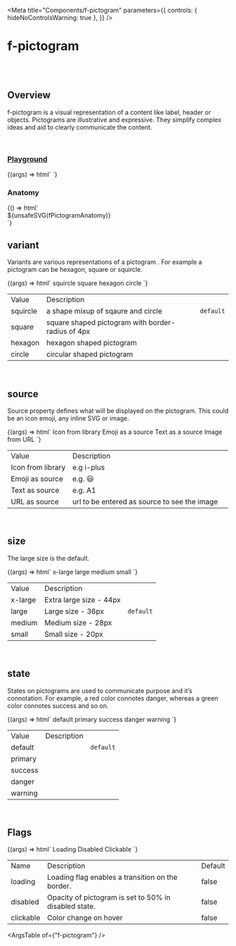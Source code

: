 
<Meta
  title="Components/f-pictogram"
  parameters={{
    controls: { hideNoControlsWarning: true },
  }}
/>

# f-pictogram

<br />
<br />

## Overview

<f-divider></f-divider>

f-pictogram is a visual representation of a content like label, header or objects. Pictograms are
illustrative and expressive. They simplify complex ideas and aid to clearly communicate the
content.

<br />

### [Playground](/story/components-f-pictogram--playground)

<Canvas>
  <Story
    name="Playground"
    argTypes={{
      variant: {
        control: "select",
        options: ["squircle", "sqaure", "circle", "hexagon"],
      },
      size: {
        control: "select",
        options: ["x-large", "large", "medium", "small"],
      },
      state: {
        control: "select",
        options: ["default", "primary", "success", "danger", "warning"],
      },
      loading: {
        control: { type: "boolean" },
        if: { arg: "disabled", eq: false },
      },
      disabled: {
        control: { type: "boolean" },
        if: { arg: "loading", eq: false },
      },
      clickable: {
        control: { type: "boolean" },
        if: { arg: "disabled", eq: false },
      },
    }}
    args={{
      variant: "squircle",
      source: "i-app",
      size: "medium",
      state: "default",
      loading: false,
      disabled: false,
      clickable: false,
    }}
  >
    {(args) => html`<f-div direction="column" padding="x-large">
      <f-pictogram
        .variant=${args.variant}
        source=${args.source}
        .size=${args.size}
        .state=${args.state}
        .loading=${args.loading}
        .disabled=${args.disabled}
        .clickable=${args.clickable}
      ></f-pictogram>
    </f-div>`}
  </Story>
</Canvas>

<br />

### Anatomy

<f-divider></f-divider>

<Story name="Anatomy">
  {() => html`<div class="align-center">${unsafeSVG(fPictogramAnatomy)}</div>`}
</Story>

<br />

## variant

<f-divider></f-divider>

Variants are various representations of a pictogram . For example a pictogram can be hexagon,
square or squircle.

<Canvas>
  <Story
    name="variant"
    parameters={{
      docs: {
        inlineStories: false,
        iframeHeight: 200,
      },
    }}
  >
    {(args) => html`<f-div gap="medium" padding="x-large" direction="row" align="middle-center">
      <f-div
        height="hug-content"
        align="middle-center"
        padding="none"
        gap="large"
        direction="column"
      >
        <f-text variant="para" size="large" weight="medium">squircle</f-text>
        <f-pictogram source="💬"></f-pictogram>
      </f-div>
      <f-div
        height="hug-content"
        align="middle-center"
        padding="none"
        gap="large"
        direction="column"
      >
        <f-text variant="para" size="large" weight="medium">square</f-text>
        <f-pictogram source="🎲" variant="square"></f-pictogram>
      </f-div>
      <f-div
        height="hug-content"
        align="middle-center"
        padding="none"
        gap="large"
        direction="column"
      >
        <f-text variant="para" size="large" weight="medium">hexagon</f-text>
        <f-pictogram source="🚀" variant="hexagon"></f-pictogram>
      </f-div>
      <f-div
        height="hug-content"
        align="middle-center"
        padding="none"
        gap="large"
        direction="column"
      >
        <f-text variant="para" size="large" weight="medium">circle</f-text>
        <f-pictogram source="🚗" variant="circle"></f-pictogram>
      </f-div>
    </f-div>`}
  </Story>
</Canvas>

<table class="custom-table">
  <tbody>
    <tr>
      <td>Value</td>
      <td>Description</td>
      <td></td>
    </tr>
    <tr>
      <td>squircle</td>
      <td>a shape mixup of sqaure and circle</td>
      <td>
        <code>default</code>
      </td>
    </tr>
    <tr>
      <td>square</td>
      <td>square shaped pictogram with border-radius of 4px</td>
      <td></td>
    </tr>
    <tr>
      <td>hexagon</td>
      <td>hexagon shaped pictogram</td>
      <td></td>
    </tr>
    <tr>
      <td>circle</td>
      <td>circular shaped pictogram</td>
      <td></td>
    </tr>
  </tbody>
</table>

<br />

## source

<f-divider></f-divider>

Source property defines what will be displayed on the pictogram. This could be an icon emoji, any
inline SVG or image.

<Canvas>
  <Story
    name="source"
    parameters={{
      docs: {
        inlineStories: false,
        iframeHeight: 200,
      },
    }}
  >
    {(args) => html`<f-div gap="medium" padding="x-large" direction="row" align="middle-center">
      <f-div padding="large" gap="medium" direction="column" width="hug-content">
        <f-div height="hug-content" padding="none" align="middle-center">
          <f-text variant="para" size="large" weight="medium">Icon from library</f-text>
        </f-div>
        <f-div height="hug-content" padding="none" align="middle-center">
          <f-pictogram source="i-app"></f-pictogram>
        </f-div>
      </f-div>
      <f-div padding="large" gap="medium" direction="column" width="hug-content">
        <f-div height="hug-content" padding="none" align="middle-center">
          <f-text variant="para" size="large" weight="medium">Emoji as a source</f-text>
        </f-div>
        <f-div height="hug-content" padding="none" align="middle-center" overflow="hidden">
          <f-pictogram source="💬"></f-pictogram>
        </f-div>
      </f-div>
      <f-div padding="large" gap="medium" direction="column" width="hug-content">
        <f-div height="hug-content" padding="none" align="middle-center">
          <f-text variant="para" size="large" weight="medium">Text as a source</f-text>
        </f-div>
        <f-div height="hug-content" padding="none" align="middle-center" overflow="hidden">
          <f-pictogram source="A1"></f-pictogram>
        </f-div>
      </f-div>
      <f-div padding="large" gap="medium" direction="column" width="hug-content">
        <f-div height="hug-content" padding="none" align="middle-center">
          <f-text variant="para" size="large" weight="medium">Image from URL</f-text>
        </f-div>
        <f-div height="hug-content" padding="none" align="middle-center" overflow="hidden">
          <f-pictogram
            source="https://images.unsplash.com/photo-1633332755192-727a05c4013d?ixlib=rb-1.2.1&ixid=MnwxMjA3fDB8MHxzZWFyY2h8MXx8dXNlcnxlbnwwfHwwfHw%3D&w=1000&q=80"
          ></f-pictogram>
        </f-div>
      </f-div>
    </f-div>`}
  </Story>
</Canvas>

<table class="custom-table">
  <tbody>
    <tr>
      <td>Value</td>
      <td>Description</td>
      <td></td>
    </tr>
    <tr>
      <td>Icon from library</td>
      <td>e.g i-plus</td>
      <td></td>
    </tr>
    <tr>
      <td>Emoji as source</td>
      <td>e.g. 😃</td>
      <td></td>
    </tr>
    <tr>
      <td>Text as source</td>
      <td>e.g. A1</td>
      <td></td>
    </tr>
    <tr>
      <td>URL as source</td>
      <td>url to be entered as source to see the image</td>
      <td></td>
    </tr>
  </tbody>
</table>

<br />

## size

<f-divider></f-divider>

The large size is the default.

<Canvas>
  <Story
    name="size"
    parameters={{
      docs: {
        inlineStories: false,
        iframeHeight: 200,
      },
    }}
  >
    {(args) => html`<f-div gap="medium" padding="x-large" align="middle-center">
      <f-div padding="large" gap="medium" direction="column" width="hug-content">
        <f-div height="hug-content" padding="none" align="middle-center">
          <f-text variant="para" size="large" weight="medium">x-large</f-text>
        </f-div>
        <f-div height="hug-content" padding="none" align="middle-center">
          <f-pictogram source="💬" size="x-large"></f-pictogram>
        </f-div>
      </f-div>
      <f-div padding="large" gap="medium" direction="column" width="hug-content">
        <f-div height="hug-content" padding="none" align="middle-center">
          <f-text variant="para" size="large" weight="medium">large<f-text>
        </f-div>
        <f-div height="hug-content" padding="none" align="middle-center">
          <f-pictogram source="💬" size="large"></f-pictogram>
        </f-div>
      </f-div>
      <f-div padding="large" gap="medium" direction="column" width="hug-content">
        <f-div height="hug-content" padding="none" align="middle-center">
          <f-text variant="para" size="large" weight="medium">medium</f-text>
        </f-div>
        <f-div height="hug-content" padding="none" align="middle-center">
          <f-pictogram source="💬" size="medium"></f-pictogram>
        </f-div>
      </f-div>
      <f-div padding="large" gap="medium" direction="column" width="hug-content">
        <f-div height="hug-content" padding="none" align="middle-center">
          <f-text variant="para" size="large" weight="medium">small<f-text>
        </f-div>
        <f-div height="hug-content" padding="none" align="middle-center">
          <f-pictogram source="💬" size="small"></f-pictogram>
        </f-div>
      </f-div>
    </f-div>`}
  </Story>
</Canvas>

<table class="custom-table">
  <tbody>
    <tr>
      <td>Value</td>
      <td>Description</td>
      <td></td>
    </tr>
    <tr>
      <td>x-large</td>
      <td>Extra large size - 44px</td>
      <td></td>
    </tr>
    <tr>
      <td>large</td>
      <td>Large size - 36px</td>
      <td>
        <code>default</code>
      </td>
    </tr>
    <tr>
      <td>medium</td>
      <td>Medium size - 28px</td>
      <td></td>
    </tr>
    <tr>
      <td>small</td>
      <td>Small size - 20px</td>
      <td></td>
    </tr>
  </tbody>
</table>

<br />

## state

<f-divider></f-divider>

States on pictograms are used to communicate purpose and it’s connotation. For example, a red
color connotes danger, whereas a green color connotes success and so on.

<Canvas>
  <Story
    name="state"
    parameters={{
      docs: {
        inlineStories: false,
        iframeHeight: 200,
      },
    }}
  >
    {(args) => html`<f-div gap="medium" padding="x-large" align="middle-center">
      <f-div padding="large" gap="medium" direction="column" width="hug-content">
        <f-div height="hug-content" padding="none" align="middle-center">
          <f-text variant="para" size="large" weight="medium">default</f-text>
        </f-div>
        <f-div height="hug-content" padding="none" align="middle-center">
          <f-pictogram source="💬" state="default"></f-pictogram>
        </f-div>
      </f-div>
      <f-div padding="large" gap="medium" direction="column" width="hug-content">
        <f-div height="hug-content" padding="none" align="middle-center">
          <f-text variant="para" size="large" weight="medium">primary<f-text>
        </f-div>
        <f-div height="hug-content" padding="none" align="middle-center">
          <f-pictogram source="💬" state="primary"></f-pictogram>
        </f-div>
      </f-div>
      <f-div padding="large" gap="medium" direction="column" width="hug-content">
        <f-div height="hug-content" padding="none" align="middle-center">
          <f-text variant="para" size="large" weight="medium">success</f-text>
        </f-div>
        <f-div height="hug-content" padding="none" align="middle-center">
          <f-pictogram source="💬" state="success"></f-pictogram>
        </f-div>
      </f-div>
            <f-div padding="large" gap="medium" direction="column" width="hug-content">
        <f-div height="hug-content" padding="none" align="middle-center">
          <f-text variant="para" size="large" weight="medium">danger</f-text>
        </f-div>
        <f-div height="hug-content" padding="none" align="middle-center">
          <f-pictogram source="💬" state="danger"></f-pictogram>
        </f-div>
      </f-div>
            <f-div padding="large" gap="medium" direction="column" width="hug-content">
        <f-div height="hug-content" padding="none" align="middle-center">
          <f-text variant="para" size="large" weight="medium">warning</f-text>
        </f-div>
        <f-div height="hug-content" padding="none" align="middle-center">
          <f-pictogram source="💬" state="warning"></f-pictogram>
        </f-div>
      </f-div>
    </f-div>`}
  </Story>
</Canvas>

<table class="custom-table">
  <tbody>
    <tr>
      <td>Value</td>
      <td>Description</td>
      <td></td>
    </tr>
    <tr>
      <td>default</td>
      <td></td>
      <td>
        <code>default</code>
      </td>
    </tr>
    <tr>
      <td>primary</td>
      <td></td>
      <td></td>
    </tr>
    <tr>
      <td>success</td>
      <td></td>
      <td></td>
    </tr>
    <tr>
      <td>danger</td>
      <td></td>
      <td></td>
    </tr>
    <tr>
      <td>warning</td>
      <td></td>
      <td></td>
    </tr>
  </tbody>
</table>

<br />

## Flags

<f-divider></f-divider>

<Canvas>
  <Story
    name="Flags"
    parameters={{
      docs: {
        inlineStories: false,
        iframeHeight: 200,
      },
    }}
  >
    {(args) => html`<f-div gap="large" padding="x-large" direction="column">
      <f-div height="hug-content" padding="none">
        <f-text variant="para" size="large" weight="medium">Loading</f-text>
      </f-div>
      <f-div padding="none" direction="row" gap="x-large" overflow="hidden">
        <f-pictogram source="💬" size="x-large"></f-pictogram>
        <f-pictogram source="💬" size="x-large" loading=${true}></f-pictogram>
      </f-div>
      <f-div height="hug-content" padding="none">
        <f-text variant="para" size="large" weight="medium">Disabled</f-text>
      </f-div>
      <f-div padding="none" direction="row" gap="x-large">
        <f-pictogram source="💬" size="x-large"></f-pictogram>
        <f-pictogram source="💬" size="x-large" disabled=${true}></f-pictogram>
      </f-div>
      <f-div height="hug-content" padding="none">
        <f-text variant="para" size="large" weight="medium">Clickable</f-text>
      </f-div>
      <f-div padding="none" direction="row" gap="x-large">
        <f-pictogram source="💬" size="x-large" clickable=${true}></f-pictogram>
      </f-div>
    </f-div>`}
  </Story>
</Canvas>

<table class="custom-table">
  <tbody>
    <tr>
      <td>Name</td>
      <td>Description</td>
      <td>Default</td>
    </tr>
    <tr>
      <td>loading</td>
      <td>Loading flag enables a transition on the border.</td>
      <td>false</td>
    </tr>
    <tr>
      <td>disabled</td>
      <td>Opacity of pictogram is set to 50% in disabled state.</td>
      <td>false </td>
    </tr>
    <tr>
      <td>clickable</td>
      <td>Color change on hover</td>
      <td>false</td>
    </tr>
  </tbody>
</table>

<ArgsTable of={"f-pictogram"} />
